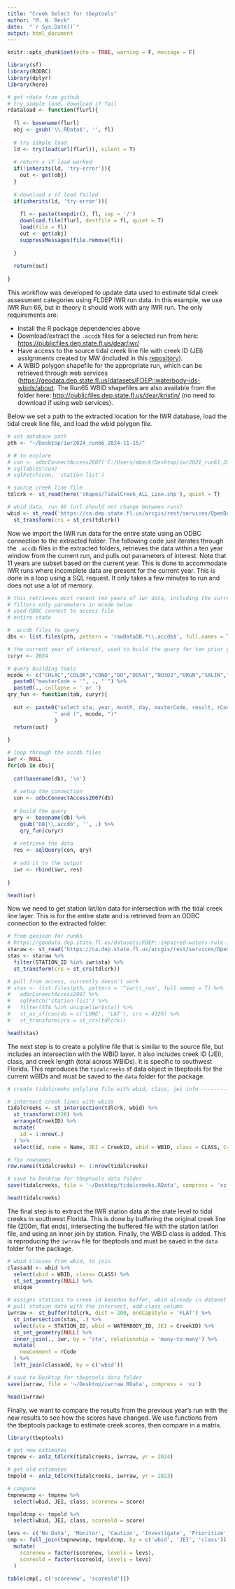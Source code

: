 ```yaml
---
title: "Creek Select for tbeptools"
author: "M. W. Beck"
date:  "`r Sys.Date()`"
output: html_document
---
```


```r
knitr::opts_chunk$set(echo = TRUE, warning = F, message = F)

library(sf)
library(RODBC)
library(dplyr)
library(here)
```

```r
# get rdata from github
# try simple load, download if fail
rdataload <- function(flurl){
  
  fl <- basename(flurl)
  obj <- gsub('\\.RData$', '', fl)
  
  # try simple load
  ld <- try(load(url(flurl)), silent = T)
  
  # return x if load worked
  if(!inherits(ld, 'try-error')){
    out <- get(obj)
  }
  
  # download x if load failed
  if(inherits(ld, 'try-error')){
    
    fl <- paste(tempdir(), fl, sep = '/')
    download.file(flurl, destfile = fl, quiet = T)
    load(file = fl)
    out <- get(obj)
    suppressMessages(file.remove(fl))
    
  }
  
  return(out)
  
}
```

This workflow was developed to update data used to estimate tidal creek assessment categories using FLDEP IWR run data.  In this example, we use IWR Run 66, but in theory it should work with any IWR run. The only requirements are:

* Install the R package dependencies above 
* Download/extract the `.accdb` files for a selected run from here: <https://publicfiles.dep.state.fl.us/dear/iwr/>
* Have access to the source tidal creek line file with creek ID (JEI) assignments created by MW (included in this [repository](https://tbep-tech.github.io/tidalcreek-stats/)).
* A WBID polygon shapefile for the appropriate run, which can be retrieved through web services (<https://geodata.dep.state.fl.us/datasets/FDEP::waterbody-ids-wbids/about>.  The Run65 WBID shapefiles are also available from the folder here: <http://publicfiles.dep.state.fl.us/dear/kristin/> (no need to download if using web services). 

Below we set a path to the extracted location for the IWR database, load the tidal creek line file, and load the wbid polygon file.

```r
# set database path
pth <- "~/Desktop/iwr2024_run66_2024-11-15/"

# # to explore
# con <- odbcConnectAccess2007('C:/Users/mbeck/Desktop/iwr2021_run61_2021-05-27/iwr_run61_05272021.accdb')
# sqlTables(con)
# sqlFetch(con, 'station list')

# source creek line file
tdlcrk <- st_read(here('shapes/TidalCreek_ALL_Line.shp'), quiet = T)

# wbid data, run 66 (url should not change between runs)
wbid <- st_read('https://ca.dep.state.fl.us/arcgis/rest/services/OpenData/WBIDS/MapServer/0/query?outFields=*&where=1%3D1&f=geojson', quiet = T) %>% 
  st_transform(crs = st_crs(tdlcrk))
```

Now we import the IWR run data for the entire state using an ODBC connection to the extracted folder.  The following code just iterates through the `.accdb` files in the extracted folders, retrieves the data within a ten year window from the current run, and pulls out parameters of interest.  Note that 11 years are subset based on the current year.  This is done to accommodate IWR runs where incomplete data are present for the current year. This is done in a loop using a SQL request. It only takes a few minutes to run and does not use a lot of memory.

```r
# this retrieves most recent ten years of iwr data, including the current year and ten years prior
# filters only parameters in mcode below
# used ODBC connect to access file
# entire state

# .accdb files to query
dbs <- list.files(pth, pattern = 'rawDataDB.*\\.accdb$', full.names = T)

# the current year of interest, used to build the query for ten prior years
curyr <- 2024

# query building tools
mcode <- c("CHLAC","COLOR","COND","DO","DOSAT","NO3O2","ORGN","SALIN","TKN","TN","TP","TSS","TURB") %>% 
  paste0("masterCode = '", ., "'") %>% 
  paste0(., collapse = ' or ')
qry_fun <- function(tab, curyr){
  
  out <- paste0("select sta, year, month, day, masterCode, result, rCode from ", tab, " where year <= ", curyr, 
               " and (", mcode, ")"
               )
  return(out)
  
}

# loop through the accdb files
iwr <- NULL
for(db in dbs){
  
  cat(basename(db), '\n')
  
  # setup the connection
  con <- odbcConnectAccess2007(db)
  
  # build the query
  qry <- basename(db) %>% 
    gsub('DB|\\.accdb', '', .) %>% 
    qry_fun(curyr)
  
  # retrieve the data
  res <- sqlQuery(con, qry)
  
  # add it to the output
  iwr <- rbind(iwr, res)
  
}

head(iwr)
```

Now we need to get station lat/lon data for intersection with the tidal creek line layer.  This is for the entire state and is retrieved from an ODBC connection to the extracted folder.

```r
# from geojson for run65
# https://geodata.dep.state.fl.us/datasets/FDEP::impaired-waters-rule-iwr-stations/about
staraw <- st_read('https://ca.dep.state.fl.us/arcgis/rest/services/OpenData/IMPAIRED_WATERS/MapServer/1/query?outFields=*&where=1%3D1&f=geojson', quiet = T)
stas <- staraw %>% 
  filter(STATION_ID %in% iwr$sta) %>% 
  st_transform(crs = st_crs(tdlcrk))

# pull from access, currently doesn't work
# stas <- list.files(pth, pattern = '^iwr\\_run', full.names = T) %>% 
#   odbcConnectAccess2007 %>% 
#   sqlFetch('station list') %>% 
#   filter(STA %in% unique(iwr$sta)) %>% 
#   st_as_sf(coords = c('LONG', 'LAT'), crs = 4326) %>% 
#   st_transform(crs = st_crs(tdlcrk))

head(stas)
```

The next step is to create a polyline file that is similar to the source file, but includes an intersection with the WBID layer.  It also includes creek ID (JEI), class, and creek length (total across WBIDs).  It is specific to southwest Florida.  This reproduces the `tidalcreeks` sf data object in tbeptools for the current wBIDs and must be saved to the `data` folder for the package.

```r
# create tidalcreeks polyline file with wbid, class, jei info -------------

# intersect creek lines with wbids
tidalcreeks <- st_intersection(tdlcrk, wbid) %>% 
  st_transform(4326) %>% 
  arrange(CreekID) %>% 
  mutate(
    id = 1:nrow(.)
  ) %>% 
  select(id, name = Name, JEI = CreekID, wbid = WBID, class = CLASS, Creek_Length_m = Total_m)

# fix rownames
row.names(tidalcreeks) <- 1:nrow(tidalcreeks)

# save to Desktop for tbeptools data folder
save(tidalcreeks, file = '~/Desktop/tidalcreeks.RData', compress = 'xz')

head(tidalcreeks)
```

The final step is to extract the IWR station data at the state level to tidal creeks in southwest Florida.  This is done by buffering the original creek line file (200m, flat ends), intersecting the buffered file with the station lat/lon file, and using an inner join by station.  Finally, the WBID class is added.  This is reproducing the `iwrraw` file for tbeptools and must be saved in the `data` folder for the package.

```r
# wbid classes from wbid, to join
classadd <- wbid %>% 
  select(wbid = WBID, class= CLASS) %>% 
  st_set_geometry(NULL) %>% 
  unique

# assigns stations to creek id basedon buffer, wbid already in dataset
# pull station data with the intersect, add class column
iwrraw <- st_buffer(tdlcrk, dist = 200, endCapStyle = 'FLAT') %>% 
  st_intersection(stas, .) %>% 
  select(sta = STATION_ID, wbid = WATERBODY_ID, JEI = CreekID) %>% 
  st_set_geometry(NULL) %>% 
  inner_join(., iwr, by = 'sta', relationship = 'many-to-many') %>% 
  mutate(
    newComment = rCode
  ) %>% 
  left_join(classadd, by = c('wbid'))

# save to Desktop for tbeptools data folder
save(iwrraw, file = '~/Desktop/iwrraw.RData', compress = 'xz')

head(iwrraw)
```

Finally, we want to compare the results from the previous year's run with the new results to see how the scores have changed.  We use functions from the tbeptools package to estimate creek scores, then compare in a matrix.

```r
library(tbeptools)

# get new estimates
tmpnew <- anlz_tdlcrk(tidalcreeks, iwrraw, yr = 2024)

# get old estimates
tmpold <- anlz_tdlcrk(tidalcreeks, iwrraw, yr = 2023)

# compare
tmpnewcmp <- tmpnew %>% 
  select(wbid, JEI, class, scorenew = score)

tmpoldcmp <- tmpold %>% 
  select(wbid, JEI, class, scoreold = score)

levs <- c('No Data', 'Monitor', 'Caution', 'Investigate', 'Prioritize')
cmp <- full_join(tmpnewcmp, tmpoldcmp, by = c('wbid', 'JEI', 'class')) |> 
  mutate(
    scorenew = factor(scorenew, levels = levs),
    scoreold = factor(scoreold, levels = levs)
  )

table(cmp[, c('scorenew', 'scoreold')])
```
